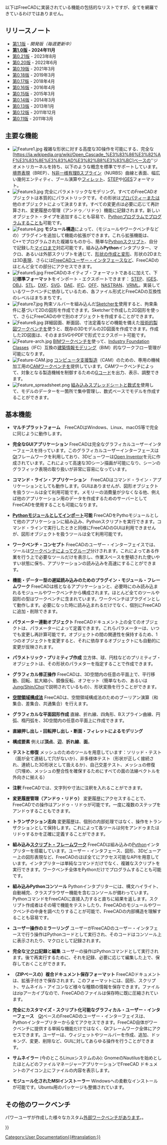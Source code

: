 <languages/>

{{Docnav/ja
|[[About_FreeCAD/ja|FreeCADとは]]
|[[Installing_on_Windows/ja|Windowsへのインストール]]
}}

以下はFreeCADに実装されている機能の包括的なリストですが、全てを網羅できているわけではありません。

{{TOCright}}

<span id="Release_notes"></span>
== リリースノート ==

* [[Release_notes_1.1/ja|第1.1版]] - ''開発版（毎週更新中）''
* '''[[Release_notes_1.0/ja|第1.0版]] - 2024年11月'''
* [[Release_notes_0.21|第0.21版]] - 2023年8月
* [[Release_notes_0.20|第0.20版]] - 2022年6月
* [[Release_notes_0.19|第0.19版]] - 2021年3月
* [[Release_notes_0.18|第0.18版]] - 2019年3月
* [[Release_notes_0.17|第0.17版]] - 2018年4月
* [[Release_notes_0.16|第0.16版]] - 2016年4月
* [[Release_notes_0.15|第0.15版]] - 2015年3月
* [[Release_notes_0.14|第0.14版]] - 2014年3月
* [[Release_notes_0.13|第0.13版]] - 2013年1月
* [[Release_notes_0.12|第0.12版]] - 2011年12月
* [[Release_notes_0.11|第0.11版]] - 2011年3月

<span id="Key_features"></span>
== 主要な機能 ==

<div class="mw-translate-fuzzy">
* [[Image:Feature1.jpg|left]] 複雑な形状に対する高度な3D操作を可能にする、完全な[https://ja.wikipedia.org/wiki/Open_Cascade_%E3%83%86%E3%82%AF%E3%83%8E%E3%83%AD%E3%82%B8%E3%83%BC]ベースの''ジオメトリカーネルを持ち、以下のような概念を標準でサポートしています。[https://en.wikipedia.org/wiki/Boundary_representation 境界表現]（BREP）、[https://ja.wikipedia.org/wiki/NURBS N非一様有理Bスプライン]（NURBS）曲線と表面、幅広い幾何エンティティ、ブール演算や[https://ja.wikipedia.org/wiki/%E3%83%95%E3%82%A3%E3%83%AC%E3%83%83%E3%83%88_(%E6%A9%9F%E6%A2%B0%E5%B7%A5%E5%AD%A6) フィレット]、[https://ja.wikipedia.org/wiki/ISO_10303 STEP]や[https://ja.wikipedia.org/wiki/IGES IGES]フォーマット。 {{clear}}
* [[Image:Feature3.jpg|left]] 完全にパラメトリックなモデリング。すべてのFreeCADオブジェクトは本質的にパラメトリックです。その形状は[[Property/ja|プロパティー]]または他のオブジェクトによって決まります。すべての変更点は必要に応じて再計算され、変更履歴の管理（アンドゥ／リドゥ）機能に記録されます。新しいオブジェクト・タイプを追加することも容易で、[[Scripted_objects|Pythonプログラム]]でプログラムすることも可能です。{{clear}}
* [[Image:Feature4.jpg|left]] '''モジュール構造'''によって、（モジュールやワークベンチなどの）プラグインを追加して機能の拡張ができます。これら拡張機能は、C++でプログラムされた複雑なものから、簡単な[[Power_users_hub|Pythonスクリプト]]、自分で記録した[[Macros|マイロ]]まで対応可能です。組み込み'''Python'''インタプリター、マクロ、あるいは外部スクリプトを通じて、[[Topological_data_scripting|形状の作成と変形]]、形状の2Dまたは3D[[Scenegraph|表現]]、さらには[[PySide|FreeCADユーザー・インタフェース]]など、FreeCADのほとんど全ての部分にアクセスできます。{{clear}}
* [[Image:Feature5.jpg|left]] FreeCADのネイティブ・フォーマットである{{FileName|[[File Format FCStd|FCStd]]}}に加えて、下記'''標準フォーマット'''をインポート・エクスポートできます： [https://ja.wikipedia.org/wiki/ISO_10303 STEP]、[https://ja.wikipedia.org/wiki/IGES IGES]、[http://en.wikipedia.org/wiki/Obj OBJ]、[https://ja.wikipedia.org/wiki/Standard_Triangulated_Language STL]、[https://ja.wikipedia.org/wiki/DXF DXF]、[https://ja.wikipedia.org/wiki/Scalable_Vector_Graphics SVG]、[https://ja.wikipedia.org/wiki/COLLADA DAE]、[https://ja.wikipedia.org/wiki/Industry_Foundation_Classes IFC]、[http://people.sc.fsu.edu/~jburkardt/data/off/off.html OFF]、[https://ja.wikipedia.org/wiki/Nastran NASTRAN]、[https://ja.wikipedia.org/wiki/VRML VRML]。実装しているワークベンチに依存しているため、各ファイル形式とFreeCADの互換性のレベルはまちまちです。{{clear}}
* [[Image:Feature7.jpg|left]] 拘束ソルバーを組み込んだ[[Sketcher_Workbench/ja|Sketcher]]を使用すると、拘束条件に基づいて2Dの図形を作成できます。Sketcherで作成した2D図形を使って、さらにFreeCADの中で別のオブジェクトを作成することができます。{{clear}}
* [[Image:Feature8.jpg|left]] 詳細図面、断面図、寸法定義などの機能を備えた[[TechDraw_Workbench/ja|技術的製図ワークベンチ]]を使うと、既存の3Dモデルの2D図面を作成できます。作成した2D図面は、そのままSVGやPDFで形式でエクスポート可能です。{{clear}}
* [[Image:Feature-arch.jpg|left]] [[BIM_Workbench|BIMワークベンチ]]を使って、[https://ja.wikipedia.org/wiki/Industry_Foundation_Classes Industry Foundation Classes]（IFC）互換の[https://ja.wikipedia.org/wiki/BIM 建築情報モデリング]（BIM）的なワークフロー管理が可能になります。{{clear}}
* [[Image:Feature-CAM.jpg|left]] [https://ja.wikipedia.org/wiki/CAM コンピュータ支援製造]（CAM）のための、専用の機械加工用の[[CAM_Workbench|CAMワークベンチ]]を提供しています。CAMワークベンチによって、対象となる製造機械を制御するための[http://en.wikipedia.org/wiki/G-code Gコード]を出力、表示、調整できます。{{clear}}
* [[Image:Feature_spreadsheet.png|left]] [[Spreadsheet_Workbench|組み込みスプレッドシート]]と[[Expressions|数式]]を使用して、モデルのデーターを一箇所で集中管理し、数式ベースでモデルを作成することができます。{{clear}}
</div>

<span id="General_features"></span>
== 基本機能 ==

*'''マルチプラットフォーム'''　FreeCADはWindows、Linux、macOS等で完全に同じように動作します。

<div class="mw-translate-fuzzy">
* '''完全なGUIアプリケーション''' FreeCADは完全なグラフィカルユーザーインターフェースを持っています。このグラフィカルユーザーインターフェースは[http://www.qtsoftware.com/ Qt]フレームワークを利用しており、3Dビューワーは[http://en.wikipedia.org/wiki/Open_Inventor Open Inventor]を元に作成されています。これによって高速な3Dシーン描画が可能になり、シーンのグラフィック表現の取り扱いが非常に容易になっています。
</div>

* '''コマンド・ライン・アプリケーション'''　FreeCADはコマンド・ライン・アプリケーションとしても動作します。GUIはありませんが、図形オブジェクトを扱うツールは全て利用可能です。メモリーの消費量が少なくなる他、例えば他のアプリケーション用のデータを作成するためのサーバーとしてFreeCADを使用することも可能になります。

* '''[[Embedding FreeCAD/jp|Pythonモジュール]]としてインポート可能''' FreeCADをPythoモジュールとして他のアプリケーションに組み込み、Pythonスクリプトを実行できます。コマンド・ラインで実行したときと同様にFreeCADのGUIは利用できませんが、図形オブジェクトを扱うツールは全て利用可能です。

* '''ワークベンチ・コンセプト''' FreeCADのユーザー・インターフェイスでは、ツールは[[workbenches|ワークベンチ]]によってグループ分けされます。これによってある作業を行う上で必要なツールだけを表示し、作業スペースを整頓された使いやすい状態に保ち、アプリケーションの読み込みを高速にすることができます。

* '''機能・データー型の遅延読み込みのためのプラグイン・モジュール・フレームワーク'''  FreeCADは核となるアプリケーションと、必要時にのみ読み込まれるモジュールやワークベンチから構成されます。ほとんど全てのツールや図形の型はワークベンチに含まれています。ワークベンチはプラグインとして動作します。必要になった時に読み込まれるだけでなく、個別にFreeCADに追加・削除できます。

* '''パラメーター連動オブジェクト''' FreeCADドキュメント上の全てのオブジェクトは、パラメーターによって定義できます。これらパラメーターは、いつでも変更し再計算可能です。オブジェクトの間の関連性を保持するため、1つのオブジェクトを変更すると、それに依存するオブジェクトにも自動的に変更が反映されます。

* '''パラメトリック・プリミティブ作成''' 立方体、球、円柱などのプリミティブ・オブジェクトは、その形状のパラメターを指定することで作成できます。

* '''グラフィカル修正操作''' FreeCADは、3D空間内の任意の平面上で、平行移動、回転、拡大縮小、鏡像反転、オフセット（簡単なもの、あるいは[https://www.researchgate.net/publication/240754626_Self-intersection_Removal_in_Triangular_Mesh_Offsetting Jung/Shin/Choi]で説明されているもの）、形状変換を行うことができます。

* '''[https://ja.wikipedia.org/wiki/Constructive_Solid_Geometry 空間領域構成法]''' FreeCADは、空間領域構成法のためのブーリアン演算（和集合、差集合、共通集合）を行えます。

* '''グラフィカルな平面図形作成''' 直線、折れ線、四角形、Bスプライン曲線、円弧、楕円弧を、3D空間内の任意の平面上に作成できます。

* '''直線押し出し・回転押し出し・断面・フィレットによるモデリング'''

* '''構成要素''' 例えば'''頂点'''、'''辺'''、'''折れ線'''、'''面'''。

* '''テストと修復''' メッシュのためのツールを用意しています：ソリッド・テスト（面が全て連結して穴がないか）、非多様体テスト（形状が正しく接続され、連続した3D形状として扱えるか）、自己交差テスト、メッシュの修復（穴埋め、メッシュの整合性を確保するためにすべての面の法線ベクトルを外向きに揃える）

* '''注釈''' FreeCADでは、文字列や寸法に注釈を入れることができます。

* '''変更履歴管理（アンドゥ・リドゥ）''' 変更履歴にアクセスすることで、FreeCADでの操作はアンドゥ・リドゥが可能です。一度に複数のステップをアンドゥすることもできます。

* '''トランザクション志向''' 変更履歴は、個別の内部処理ではなく、操作をトランザクションとして保持します。これによって各ツールは何をアンドゥまたはリドゥするかを正確に定義することができます。

* '''組み込み[[Scripting|スクリプト・フレームワーク]]'''  FreeCADは組み込みの[http://www.python.org/ Python]インタプリターを搭載しています。ユーザー・インタフェース、図形、3Dビューアー上の図形表現など、FreeCADのほぼ全てにアクセス可能なAPIを用意しています。インタプリターは単純なコマンドだけでなく、複雑なスクリプトを実行できます。ワークベンチ全体をPythonだけでプログラムすることも可能です。

* '''組み込みPythonコンソール''' Pythonインタプリターには、構文ハイライト、自動補完、クラスブラウザー機能を含むコンソールが備わっています。PythonコマンドをFreeCADに直接入力すると直ちに結果を返します。スクリプト作成者はその場で機能をテストしたり、FreeCADのモジュールやワークベンチの中身を調べたりすることが可能で、FreeCADの内部構造を理解することも容易です。

* '''ユーザー操作のミラーリング''' ユーザーがFreeCADのユーザー・インタフェースで行う操作はPythonコードとして実行され、そのコードはコンソール上に表示されたり、マクロとして記録されます。

* '''完全な[[Macros|マクロ]]記録と編集''' ユーザーの操作はPythonコマンドとして実行されます。後で再実行するために、それを記録、必要に応じて編集した上で、保存しておくことができます。

* '''（ZIPベースの）複合ドキュメント保存フォーマット''' FreeCADドキュメントは、{{FileName|.[[File Format FCStd|FCStd]]}}拡張子付きで保存されます。このフォーマットには、図形、スクリプト、サムネイル・アイコンなど様々な種類の情報を保存できます。{{FileName|.FCStd}}ファイルはzipアーカイブなので、FreeCADのファイルは保存時に既に圧縮されています。

* '''完全にカスタマイズ・スクリプト化可能なグラフィカル・ユーザー・インターフェース'''　[http://www.qtsoftware.com Qt]ベースのFreeCADのユーザー・インターフェイスは、Pythonインタープリターから全てアクセスできます。FreeCAD自体がワークベンチに提供する単純な機能だけではなく、Qtフレームワーク全体にアクセスできます。ユーザーは、ウィジェットやツールバーを作成、追加、ドッキング、変更、削除など、GUIに対してあらゆる操作を行うことができます。

* '''サムネイラー''' (今のところLinuxシステムのみ): GnomeのNautilusを始めとしたほとんどのファイルマネージャーアプリケーションでFreeCAD ドキュメントのアイコン上にファイルの内容を表示します。

* '''モジュール化されたMSIインストーラー''' Windowsへの柔軟なインストールが可能です。Ubuntu用のパッケージも整備されています。

<span id="Extra_Workbenches"></span>
== その他のワークベンチ ==

パワーユーザが作成した様々なカスタム[[External_workbenches/ja|外部ワークベンチ]]があります。。


{{Docnav/ja
|[[About_FreeCAD/ja|FreeCADとは]]
|[[Installing_on_Windows/ja|Windowsへのインストール]]
}}

{{Userdocnavi{{#translation:}}}}
[[Category:User Documentation{{#translation:}}]]